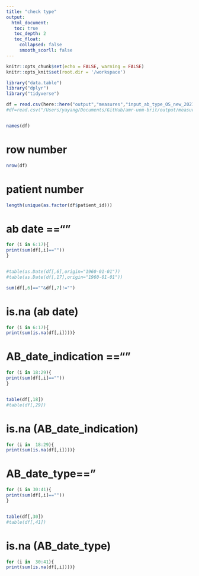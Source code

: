 ```yaml
---
title: "check type"
output: 
  html_document:
   toc: true
   toc_depth: 2
   toc_float:
     collapsed: false
     smooth_scorll: false
---
```


```r
knitr::opts_chunk$set(echo = FALSE, warning = FALSE)
knitr::opts_knit$set(root.dir = '/workspace')
```


```r

library("data.table")
library("dplyr")
library("tidyverse")

```

```r
df = read.csv(here::here("output","measures","input_ab_type_OS_new_2021_2021-01-01.csv.gz"))
#df=read.csv("/Users/yayang/Documents/GitHub/amr-uom-brit/output/measures/input_ab_type_OS_new_2021_2021-01-01.csv.gz")


names(df)
```

# row number
```r
nrow(df)
```

# patient number
```r
length(unique(as.factor(df$patient_id)))
```

# ab date ==""

```r
for (i in 6:17){
print(sum(df[,i]==""))
}


#table(as.Date(df[,6],origin="1960-01-01"))
#table(as.Date(df[,17],origin="1960-01-01"))

sum(df[,6]==""&df[,7]!="")

```

# is.na (ab date)
```r
for (i in 6:17){
print(sum(is.na(df[,i])))}


```

# AB_date_indication ==""
```r

for (i in 18:29){
print(sum(df[,i]==""))
}


table(df[,18])
#table(df[,29])
```

# is.na (AB_date_indication)
```r
for (i in  18:29){
print(sum(is.na(df[,i])))}


```


# AB_date_type=="
```r
for (i in 30:41){
print(sum(df[,i]==""))
}


table(df[,30])
#table(df[,41])
```

# is.na (AB_date_type)
```r
for (i in  30:41){
print(sum(is.na(df[,i])))}


```

